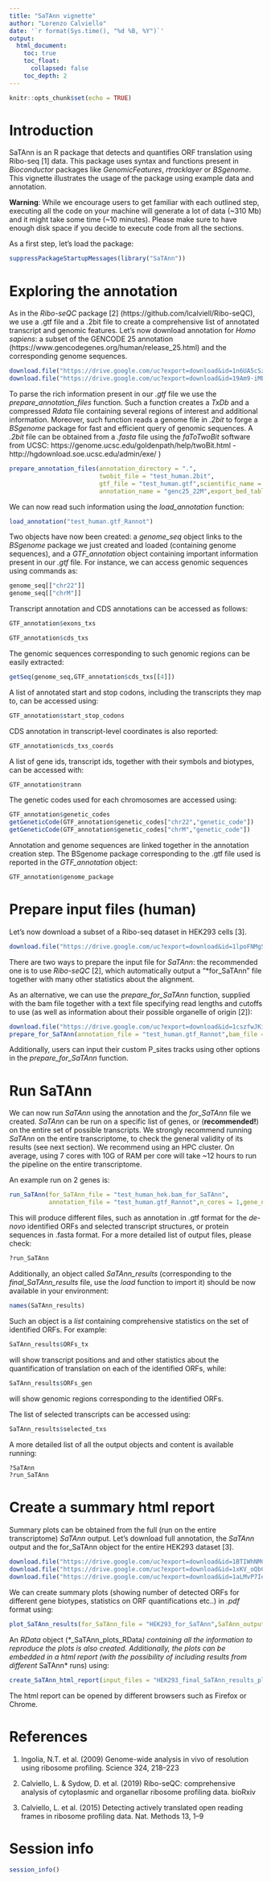 ```yaml
---
title: "SaTAnn vignette"
author: "Lorenzo Calviello"
date: '`r format(Sys.time(), "%d %B, %Y")`'
output:
  html_document: 
    toc: true
    toc_float:
      collapsed: false
    toc_depth: 2
---
```


```r
knitr::opts_chunk$set(echo = TRUE)
```

# Introduction

SaTAnn is an R package that detects and quantifies ORF translation using Ribo-seq [1] data. This package uses syntax and functions present in *Bioconductor* packages like *GenomicFeatures*, *rtracklayer* or *BSgenome*.
This vignette illustrates the usage of the package using example data and annotation.

**Warning**: While we encourage users to get familiar with each outlined step, executing all the code on your machine will generate a lot of data (~310 Mb) and it might take some time (~10 minutes). Please make sure to have enough disk space if you decide to execute code from all the sections.

As a first step, let's load the package:

```r
suppressPackageStartupMessages(library("SaTAnn"))
```


# Exploring the annotation

As in the *Ribo-seQC* package [2] (https://github.com/lcalviell/Ribo-seQC), we use a .gtf file and a .2bit file to create a comprehensive list of annotated transcript and genomic features. Let's now download annotation for *Homo sapiens*: a subset of the GENCODE 25 annotation (https://www.gencodegenes.org/human/release_25.html) and the corresponding genome sequences.

```r
download.file("https://drive.google.com/uc?export=download&id=1n6UA5cSz6djx0dY_7sI57177T-kyZhhT",destfile = "test_human.2bit")
download.file("https://drive.google.com/uc?export=download&id=19Am9-iMEyB-AcIsVRdIqrF-BVdQYrcaI",destfile = "test_human.gtf")
```


To parse the rich information present in our *.gtf* file we use the *prepare_annotation_files* function. Such a function creates a *TxDb*  and a compressed *Rdata* file containing several regions of interest and additional information.
Moreover, such function reads a genome file in *.2bit* to forge a *BSgenome* package for fast and efficient query of genomic sequences. A *.2bit* file can be obtained from a *.fasta* file using the *faToTwoBit* software from UCSC: https://genome.ucsc.edu/goldenpath/help/twoBit.html - http://hgdownload.soe.ucsc.edu/admin/exe/ )




```r
prepare_annotation_files(annotation_directory = ".",
                         twobit_file = "test_human.2bit",
                         gtf_file = "test_human.gtf",scientific_name = "Human.test",
                         annotation_name = "genc25_22M",export_bed_tables_TxDb = F,forge_BSgenome = T,create_TxDb = T)
```


We can now read such information using the *load_annotation* function:

```r
load_annotation("test_human.gtf_Rannot")
```

Two objects have now been created: a *genome_seq* object links to the *BSgenome* package we just created and loaded (containing genome sequences), and a *GTF_annotation* object containing important information present in our *.gtf* file.
For instance, we can access genomic sequences using commands as:

```r
genome_seq[["chr22"]]
genome_seq[["chrM"]]
```

Transcript annotation and CDS annotations can be accessed as follows:

```r
GTF_annotation$exons_txs
```

```r
GTF_annotation$cds_txs
```


The genomic sequences corresponding to such genomic regions can be easily extracted:

```r
getSeq(genome_seq,GTF_annotation$cds_txs[[4]])
```

A list of annotated start and stop codons, including the transcripts they map to, can be accessed using:

```r
GTF_annotation$start_stop_codons
```

CDS annotation in transcript-level coordinates is also reported:

```r
GTF_annotation$cds_txs_coords
```

A list of gene ids, transcript ids, together with their symbols and biotypes, can be accessed with:

```r
GTF_annotation$trann
```

The genetic codes used for each chromosomes are accessed using:

```r
GTF_annotation$genetic_codes
getGeneticCode(GTF_annotation$genetic_codes["chr22","genetic_code"])
getGeneticCode(GTF_annotation$genetic_codes["chrM","genetic_code"])
```

Annotation and genome sequences are linked together in the annotation creation step.
The BSgenome package corresponding to the .gtf file used is reported in the *GTF_annotation* object:

```r
GTF_annotation$genome_package
```


# Prepare input files (human)

Let's now download a subset of a Ribo-seq dataset in HEK293 cells [3].


```r
download.file("https://drive.google.com/uc?export=download&id=1lpoFNMgSUvthfQBnBZNjWWNglinAIHLj",destfile = "test_human_hek.bam")
```

There are two ways to prepare the input file for *SaTAnn*: the recommended one is to use *Ribo-seQC* [2], which automatically output a "*for_SaTAnn" file together with many other statistics about the alignment.

As an alternative, we can use the *prepare_for_SaTAnn* function, supplied with the bam file together with a text file specifying read lengths and cutoffs to use (as well as information about their possible organelle of origin [2]):

```r
download.file("https://drive.google.com/uc?export=download&id=1cszfwJKiTeQMK-G4_R5KOt8rWoFrV-R_",destfile ="instructions_hektest.txt")
prepare_for_SaTAnn(annotation_file = "test_human.gtf_Rannot",bam_file = "test_human_hek.bam",path_to_rl_cutoff_file = "instructions_hektest.txt")
```

Additionally, users can input their custom P_sites tracks using other options in the *prepare_for_SaTAnn* function.

# Run SaTAnn

We can now run *SaTAnn* using the annotation and the *for_SaTAnn* file we created.
*SaTAnn* can be run on a specific list of genes, or (**recommended!**) on the entire set of possible transcripts. We strongly recommend running *SaTAnn* on the entire transcriptome, to check the general validity of its results (see next section). We recommend using an HPC cluster. On average, using 7 cores with 10G of RAM per core will take ~12 hours to run the pipeline on the entire transcriptome.

An example run on 2 genes is:

```r
run_SaTAnn(for_SaTAnn_file = "test_human_hek.bam_for_SaTAnn",
           annotation_file = "test_human.gtf_Rannot",n_cores = 1,gene_name =c("MIEF1","ARSA"))
```

This will produce different files, such as annotation in .gtf format for the *de-novo* identified ORFs and selected transcript structures, or protein sequences in .fasta format.
For a more detailed list of output files, please check:

```r
?run_SaTAnn
```

Additionally, an object called *SaTAnn_results* (corresponding to the *final_SaTAnn_results* file, use the *load* function to import it) should be now available in your environment:

```r
names(SaTAnn_results)
```

Such an object is a *list* containing comprehensive statistics on the set of identified ORFs.
For example:

```r
SaTAnn_results$ORFs_tx
```

will show transcript positions and and other statistics about the quantification of translation on each of the identified ORFs, while: 

```r
SaTAnn_results$ORFs_gen
```
will show genomic regions corresponding to the identified ORFs.


The list of selected transcripts can be accessed using:
```r
SaTAnn_results$selected_txs
```

A more detailed list of all the output objects and content is available running:

```r
?SaTAnn
?run_SaTAnn
```


# Create a summary html report

Summary plots can be obtained from the full (run on the entire transcriptome) *SaTAnn* output.
Let's download full annotation, the *SaTAnn* output and the for_SaTAnn object for the entire HEK293 dataset [3].

```r
download.file("https://drive.google.com/uc?export=download&id=1BTIWhNMC_d_iGciobjbwqrjJV5x2JzAp",destfile = "HEK293_final_SaTAnn_results")
download.file("https://drive.google.com/uc?export=download&id=1xKV_oQbC_8FIK9vepldZtiBXzofI56zi",destfile = "HEK293_for_SaTAnn")
download.file("https://drive.google.com/uc?export=download&id=1aLMvP7IeBDz-CH8Ifm6daLw1aFopyUjB",destfile = "full_genc25_Rannot")
```

We can create summary plots (showing number of detected ORFs for different gene biotypes, statistics on ORF quantifications etc..) in *.pdf* format using:

```r
plot_SaTAnn_results(for_SaTAnn_file = "HEK293_for_SaTAnn",SaTAnn_output_file = "HEK293_final_SaTAnn_results",annotation_file = "full_genc25_Rannot")
```

An *RData* object (*_SaTAnn_plots_RData*) containing all the information to reproduce the plots is also created.
Additionally, the plots can be embedded in a html report (with the possibility of including results from different *SaTAnn* runs) using:

```r
create_SaTAnn_html_report(input_files = "HEK293_final_SaTAnn_results_plots/HEK293_SaTAnn_plots_RData",input_sample_names = "HEK2932_riboseq", output_file= "HEK293_SaTAnn_report.html")
```

The html report can be opened by different browsers such as Firefox or Chrome.

# References

1) Ingolia, N.T. et al. (2009) Genome-wide analysis in vivo of resolution using ribosome profiling. Science 324, 218–223

2) Calviello, L. & Sydow, D. et al. (2019) Ribo-seQC: comprehensive analysis of cytoplasmic and organellar ribosome profiling data. bioRxiv

3) Calviello, L. et al. (2015) Detecting actively translated open reading frames in ribosome profiling data. Nat. Methods 13, 1–9



# Session info

```r
session_info()
```


